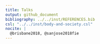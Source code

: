 ```yaml
---
title: Talks
output: github_document
bibliography: ../../inst/REFERENCES.bib
csl: "../../inst/body-and-society.csl"
nocite: | 
  @brisbane2018, @sanjose2018fie
---
```


<!-- generated from .Rmd Please edit that file -->


